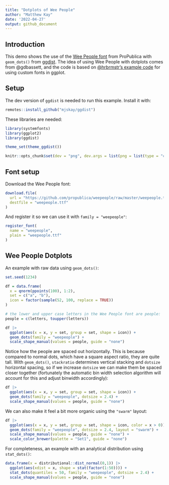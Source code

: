 ```yaml
---
title: "Dotplots of Wee People"
author: "Matthew Kay"
date: '2022-04-27'
output: github_document
---
```



## Introduction

This demo shows the use of the [Wee People font](https://github.com/propublica/weepeople)
from ProPublica with `geom_dots()` from [ggdist](https:://mjskay.github.io/ggdist). The idea
of using Wee People with dotplots comes from @gdbassett, and the code 
is based on [@hrbrmstr's example code](https://twitter.com/hrbrmstr/status/1363241620527808514?s=20&t=Dz0e9sEqPYg8d5J5_37fDQ)
for using custom fonts in ggplot.

## Setup

The dev version of `ggdist` is needed to run this example. Install it with:

```r
remotes::install_github("mjskay/ggdist")
```

These libraries are needed:

```r
library(systemfonts)
library(ggplot2)
library(ggdist)

theme_set(theme_ggdist())
```

```r
knitr::opts_chunk$set(dev = "png", dev.args = list(png = list(type = "cairo")))
```

## Font setup

Download the Wee People font:

```r
download.file(
  url = "https://github.com/propublica/weepeople/raw/master/weepeople.ttf",
  destfile = "weepeople.ttf"
)
```

And register it so we can use it with `family = "weepeople"`:

```r
register_font(
  name = "weepeople",
  plain = "weepeople.ttf"
)
```


## Wee People Dotplots

An example with raw data using `geom_dots()`:

```r
set.seed(1234)

df = data.frame(
  x = qnorm(ppoints(100), 1:2),
  set = c("a", "b"),
  icon = factor(sample(52, 100, replace = TRUE))
) 

# the lower and upper case letters in the Wee People font are people:
people = c(letters, toupper(letters))

df |>
  ggplot(aes(x = x, y = set, group = set, shape = icon)) + 
  geom_dots(family = "weepeople") + 
  scale_shape_manual(values = people, guide = "none")
```

Notice how the people are spaced out horizontally. This is because compared to 
normal dots, which have a square aspect ratio, they are quite tall. With `geom_dots()`,
`stackratio` determines vertical stacking and `dotsize` horizontal spacing, so if we
increase `dotsize` we can make them be spaced closer together (fortunately the
automatic bin width selection algorithm will account for this and adjust binwidth
accordingly):

```r
df |>
  ggplot(aes(x = x, y = set, group = set, shape = icon)) + 
  geom_dots(family = "weepeople", dotsize = 2.4) + 
  scale_shape_manual(values = people, guide = "none")
```

We can also make it feel a bit more organic using the `"swarm"` layout:

```r
df |>
  ggplot(aes(x = x, y = set, group = set, shape = icon, color = x > 0)) + 
  geom_dots(family = "weepeople", dotsize = 2.4, layout = "swarm") + 
  scale_shape_manual(values = people, guide = "none") +
  scale_color_brewer(palette = "Set1", guide = "none")
```

For completeness, an example with an analytical distribution using `stat_dots()`:

```r
data.frame(x = distributional::dist_normal(0,1)) |>
  ggplot(aes(xdist = x, shape = stat(factor(1:50)))) + 
  stat_dots(quantiles = 50, family = "weepeople", dotsize = 2.4) + 
  scale_shape_manual(values = people, guide = "none")
```
